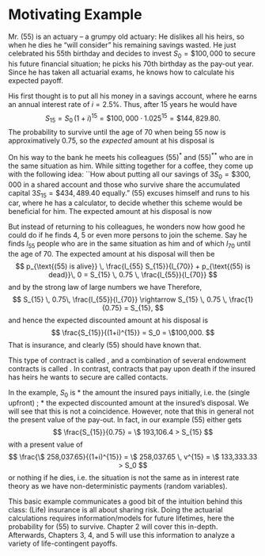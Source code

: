 # Motivating Example

Mr. (55) is an actuary -- a grumpy old actuary: He dislikes all his heirs, so when he dies he "will consider" his remaining savings wasted. He just celebrated his 55th birthday and decides to invest $S_0= \$100,000$ to secure his future financial situation; he picks his 70th birthday as the pay-out year. Since he has taken all actuarial exams, he knows how to calculate his expected payoff. 

His first thought is to put all his money in a savings account, where he earns an annual interest rate of $i=2.5\%$. Thus, after 15 years he would have
$$
S_{15} = S_0 \,\left(1+i\right)^{15} = \$100,000 \cdot 1.025^{15} = \$144,829.80.
$$
The probability to survive until the age of 70 when being 55 now is approximatively $0.75$, so the *expected* amount at his disposal is
\begin{eqnarray*}
p_{\text{alive}} \,S_{15} + p_{\text{dead}} \, 0 &=& p_{\text{alive}} \, S_{15} + (1- p_{\text{alive}}) \, 0\\
&=& 0.75 \cdot \$144,829.80 + 0.25 \cdot 0\\
&=& \$108,622.40.
\end{eqnarray*}

On his way to the bank he meets his colleagues $(55)^*$ and $(55)^{**}$ who are in the same situation as him. While sitting together for a coffee, they come up with the following idea: ``How about putting all our savings of $3S_0 = \$300,000$ in a shared account and those who survive share the accumulated capital $3S_{15} = \$434,489.40$ equally." (55) excuses himself and runs to his car, where he has a calculator, to decide whether this scheme would be beneficial for him. The expected amount at his disposal is now
\begin{eqnarray*}
&& p_{\text{(55) is alive}} \,\text{pay-out} + p_{\text{(55) is dead}} \, 0 \\
&=&  p_{\text{(55) is alive}} \left(p_{\text{$(55)^*$ and $(55)^{**}$ died}} \, \frac{3S_{15}}{1} +
p_{\text{$(55)^*$ died but $(55)^{**}$ is alive}} \, \frac{3S_{15}}{2} \right.\\
&\;& \left. + p_{\text{$(55)^{**}$ died but $(55)^*$ is alive}} \,\frac{3S_{15}}{2} 
+ p_{\text{both, $(55)^*$ and $(55)^{**}$, are alive}}\, \frac{3S_{15}}{3} \right) 
\end{eqnarray*}
\begin{eqnarray*}
&=& 0.75 \left( (1-0.75)(1-0.75) \frac{3S_{15}}{1} + (1-0.75) \,0.75 \, \frac{3S_{15}}{2} \right. \\
&\;& \left. + 0.75 \, (1-0.75) \, \frac{3S_{15}}{2} + 0.75\, 0.75\,  \frac{3S_{15}}{3}   \right)\\
&=& 0.984375 \, S_{15} = \$142,566.90.
\end{eqnarray*}

But instead of returning to his colleagues, he wonders now how good he could do if he finds 4, 5 or even more persons to join the scheme. Say he finds $l_{55}$ people who are in the same situation as him and of which $l_{70}$ until the age of 70. The expected amount at his disposal will then be
$$
p_{\text{(55) is alive}} \, \frac{l_{55} S_{15}}{l_{70}} + p_{\text{(55) is dead}}\,  0 = S_{15} \, 0.75 \, \frac{l_{55}}{l_{70}} 
$$
and by the strong law of large numbers we have 
\begin{eqnarray*}
\frac{l_{70}}{l_{55}} = \frac{1}{l_{55}} \sum_{k=1}^{l_{55}} \underbrace{1_{\left\{\text{Person k is alive}\right\}}}_{\text{iid Bernoulli random variables}} &\rightarrow& E\left[1_{\left\{\text{Person k is alive}\right\}}\right]
\\
&& = Pr(\text{Person 1 is alive}) = 0.75.
\end{eqnarray*}
Therefore,
$$
S_{15} \, 0.75\,  \frac{l_{55}}{l_{70}} \rightarrow S_{15} \, 0.75 \, \frac{1}{0.75} = S_{15},
$$
and hence the expected discounted amount at his disposal is 
$$
\frac{S_{15}}{(1+i)^{15}} = S_0 = \$100,000.
$$
That is insurance, and clearly (55) should have known that.

This type of contract is called \textit{pure endowment}, and a combination of several endowment contracts is called \textit{life annuity}. In contrast, contracts that pay upon death if the insured has heirs he wants to secure are called \textit{life insurance} contacts.

In the example, $S_0$ is
* the amount the insured pays initially, i.e.\ the (single upfront) \textit{premium};
* the expected discounted amount at the insured's disposal.
We will see that this is not a coincidence. However, note that this in general not the present value of the pay-out. In fact, in our example (55) either gets
$$
\frac{S_{15}}{0.75} = \$ 193,106.4 > S_{15}
$$
with a present value of 
$$
\frac{\$ 258,037.65}{(1+i)^{15}} = \$ 258,037.65 \, v^{15} = \$ 133,333.33 > S_0
$$
or nothing if he dies, i.e.\ the situation is not the same as in interest rate theory as we have non-deterministic payments (random variables). 

This basic example communicates a good bit of the intuition behind this class: (Life) insurance is all about sharing risk. Doing the actuarial calculations requires information/models for future lifetimes, here the probability for (55) to survive. Chapter 2 will cover this in-depth. Afterwards, Chapters 3, 4, and 5 will use this information to analyze a variety of life-contingent payoffs.
